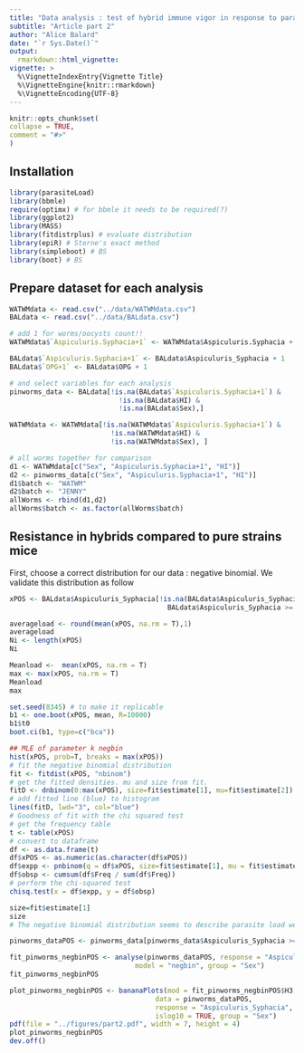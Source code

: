 ```yaml
---
title: "Data analysis : test of hybrid immune vigor in response to parasite infection"
subtitle: "Article part 2"
author: "Alice Balard"
date: "`r Sys.Date()`"
output:
  rmarkdown::html_vignette:
vignette: >
  %\VignetteIndexEntry{Vignette Title}
  %\VignetteEngine{knitr::rmarkdown}
  %\VignetteEncoding{UTF-8}
---
```

  
  ```r
knitr::opts_chunk$set(
  collapse = TRUE,
  comment = "#>"
)
```

## Installation

```r
library(parasiteLoad)
library(bbmle)
require(optimx) # for bbmle it needs to be required(?)
library(ggplot2)
library(MASS)
library(fitdistrplus) # evaluate distribution
library(epiR) # Sterne's exact method
library(simpleboot) # BS
library(boot) # BS
```

## Prepare dataset for each analysis

```r
WATWMdata <- read.csv("../data/WATWMdata.csv")
BALdata <- read.csv("../data/BALdata.csv")

# add 1 for worms/oocysts count!!
WATWMdata$`Aspiculuris.Syphacia+1` <- WATWMdata$Aspiculuris.Syphacia + 1

BALdata$`Aspiculuris.Syphacia+1` <- BALdata$Aspiculuris_Syphacia + 1
BALdata$`OPG+1` <- BALdata$OPG + 1

# and select variables for each analysis
pinworms_data <- BALdata[!is.na(BALdata$`Aspiculuris.Syphacia+1`) &
                           !is.na(BALdata$HI) &
                           !is.na(BALdata$Sex),]

WATWMdata <- WATWMdata[!is.na(WATWMdata$`Aspiculuris.Syphacia+1`) &
                         !is.na(WATWMdata$HI) &
                         !is.na(WATWMdata$Sex), ]

# all worms together for comparison
d1 <- WATWMdata[c("Sex", "Aspiculuris.Syphacia+1", "HI")]
d2 <- pinworms_data[c("Sex", "Aspiculuris.Syphacia+1", "HI")]
d1$batch <- "WATWM"
d2$batch <- "JENNY"
allWorms <- rbind(d1,d2)
allWorms$batch <- as.factor(allWorms$batch)
```

## Resistance in hybrids compared to pure strains mice

First, choose a correct distribution for our data : negative binomial. We validate this distribution as follow

```r
xPOS <- BALdata$Aspiculuris_Syphacia[!is.na(BALdata$Aspiculuris_Syphacia) &
                                       BALdata$Aspiculuris_Syphacia >= 1]

averageload <- round(mean(xPOS, na.rm = T),1)
averageload 
Ni <- length(xPOS)
Ni 

Meanload <-  mean(xPOS, na.rm = T)
max <- max(xPOS, na.rm = T)
Meanload 
max

set.seed(8345) # to make it replicable
b1 <- one.boot(xPOS, mean, R=10000)
b1$t0
boot.ci(b1, type=c("bca")) 

## MLE of parameter k negbin
hist(xPOS, prob=T, breaks = max(xPOS))
# fit the negative binomial distribution
fit <- fitdist(xPOS, "nbinom")
# get the fitted densities. mu and size from fit.
fitD <- dnbinom(0:max(xPOS), size=fit$estimate[1], mu=fit$estimate[2])
# add fitted line (blue) to histogram
lines(fitD, lwd="3", col="blue")
# Goodness of fit with the chi squared test  
# get the frequency table
t <- table(xPOS)   
# convert to dataframe
df <- as.data.frame(t)
df$xPOS <- as.numeric(as.character(df$xPOS))
df$expp <- pnbinom(q = df$xPOS, size=fit$estimate[1], mu = fit$estimate[2])
df$obsp <- cumsum(df$Freq / sum(df$Freq))
# perform the chi-squared test
chisq.test(x = df$expp, y = df$obsp)

size=fit$estimate[1]
size
# The negative binomial distribution seems to describe parasite load well for all parasites
```


```r
pinworms_dataPOS <- pinworms_data[pinworms_data$Aspiculuris_Syphacia >= 1, ]

fit_pinworms_negbinPOS <- analyse(pinworms_dataPOS, response = "Aspiculuris_Syphacia",
                               model = "negbin", group = "Sex")
fit_pinworms_negbinPOS

plot_pinworms_negbinPOS <- bananaPlots(mod = fit_pinworms_negbinPOS$H3,
                                    data = pinworms_dataPOS,
                                    response = "Aspiculuris_Syphacia",
                                    islog10 = TRUE, group = "Sex")
pdf(file = "../figures/part2.pdf", width = 7, height = 4)
plot_pinworms_negbinPOS
dev.off()
```
